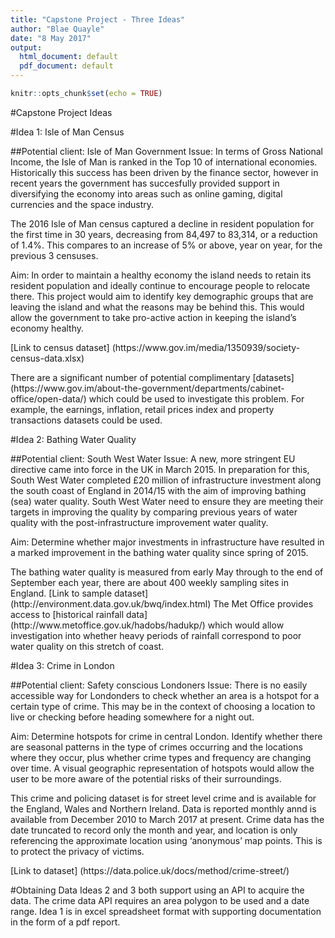 ```yaml
---
title: "Capstone Project - Three Ideas"
author: "Blae Quayle"
date: "8 May 2017"
output:
  html_document: default
  pdf_document: default
---
```


```r
knitr::opts_chunk$set(echo = TRUE)
```

#Capstone Project Ideas

#Idea 1: Isle of Man Census 

##Potential client: Isle of Man Government
Issue:  In terms of Gross National Income, the Isle of Man is ranked in the Top 10 of international economies. Historically this success has been driven by the finance sector, however in recent years the government has succesfully provided support in diversifying the economy into areas such as online gaming, digital currencies and the space industry.

The 2016 Isle of Man census captured a decline in resident population for the first time in 30 years, decreasing from 84,497 to 83,314, or a reduction of 1.4%. This compares to an increase of 5% or above, year on year, for the previous 3 censuses.

Aim: In order to maintain a healthy economy the island needs to retain its resident population and ideally continue to encourage people to relocate there. This project would aim to identify key demographic groups that are leaving the island and what the reasons may be behind this. This would allow the government to take pro-active action in keeping the island's economy healthy.

[Link to census dataset] (https://www.gov.im/media/1350939/society-census-data.xlsx)

There are a significant number of potential complimentary [datasets] (https://www.gov.im/about-the-government/departments/cabinet-office/open-data/) which could be used to investigate this problem. For example, the earnings, inflation, retail prices index and property transactions datasets could be used.

#Idea 2: Bathing Water Quality

##Potential client: South West Water 
Issue: A new, more stringent EU directive came into force in the UK in March 2015. In preparation for this, South West Water completed £20 million of infrastructure investment along the south coast of England in 2014/15 with the aim of improving bathing (sea) water quality. South West Water need to ensure they are meeting their targets in improving the quality by comparing previous years of water quality with the post-infrastructure improvement water quality.

Aim: Determine whether major investments in infrastructure have resulted in a marked improvement in the bathing water quality since spring of 2015.

The bathing water quality is measured from early May through to the end of September each year, there are about 400 weekly sampling sites in England.
[Link to sample dataset] (http://environment.data.gov.uk/bwq/index.html)
The Met Office provides access to [historical rainfall data] (http://www.metoffice.gov.uk/hadobs/hadukp/) which would allow investigation into whether heavy periods of rainfall correspond to poor water quality on this stretch of coast.

#Idea 3: Crime in London

##Potential client: Safety conscious Londoners
Issue: There is no easily accessible way for Londonders to check whether an area is a hotspot for a certain type of crime. This may be in the context of choosing a location to live or checking before heading somewhere for a night out. 

Aim: Determine hotspots for crime in central London. Identify whether there are seasonal patterns in the type of crimes occurring and the locations where they occur, plus whether crime types and frequency are changing over time. A visual geographic representation of hotspots would allow the user to be more aware of the potential risks of their surroundings.

This crime and policing dataset is for street level crime and is available for the England, Wales and Northern Ireland. Data is reported monthly annd is available from December 2010 to March 2017 at present. Crime data has the date truncated to record only the month and year, and location is only referencing the approximate location using 'anonymous' map points. This is to protect the privacy of victims.

[Link to dataset] (https://data.police.uk/docs/method/crime-street/)

#Obtaining Data
Ideas 2 and 3 both support using an API to acquire the data. The crime data API requires an area polygon to be used and a date range. Idea 1 is in excel spreadsheet format with supporting documentation in the form of a pdf report.